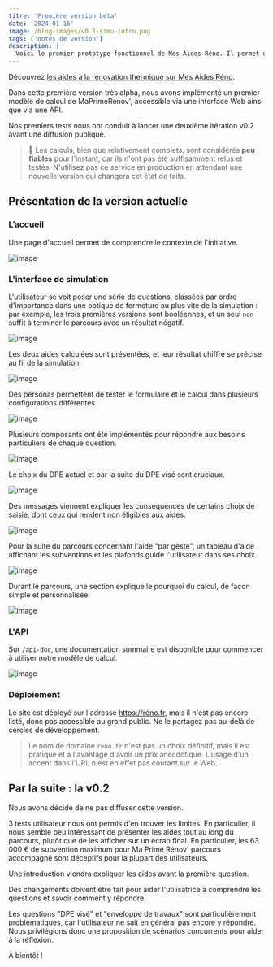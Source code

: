 ```yaml
---
titre: 'Première version beta'
date: '2024-01-16'
image: /blog-images/v0.1-simu-intro.png
tags: ['notes de version']
description: |
  Voici le premier prototype fonctionnel de Mes Aides Réno. Il permet de calculer le montant de MaPrimeRénov' parcours accompagné et parcours par geste, via un questionnaire simple adossé à un modèle accessible via une API de calcul.
---
```


Découvrez [les aides à la rénovation thermique sur Mes Aides Réno](https://mesaidesreno.beta.gouv.fr).

Dans cette première version très alpha, nous avons implémenté un premier modèle de calcul de MaPrimeRénov', accessible via une interface Web ainsi que via une API.

Nos premiers tests nous ont conduit à lancer une deuxième itération v0.2 avant une diffusion publique.

> 🚧 Les calculs, bien que relativement complets, sont considérés **peu fiables** pour l'instant, car ils n'ont pas été suffisamment relus et testés. N'utilisez pas ce service en production en attendant une nouvelle version qui changera cet état de faits.

## Présentation de la version actuelle

### L’accueil

Une page d'accueil permet de comprendre le contexte de l'initiative.

![image](/blog-images/v0.1.png)

### L'interface de simulation

L'utilisateur se voit poser une série de questions, classées par ordre d'importance dans une optique de fermeture au plus vite de la simulation : par exemple, les trois premières versions sont booléennes, et un seul `non` suffit à terminer le parcours avec un résultat négatif.

![image](/blog-images/v0.1-simu.png)

Les deux aides calculées sont présentées, et leur résultat chiffré se précise au fil de la simulation.

![image](/blog-images/v0.1-simu-intro.png)

Des personas permettent de tester le formulaire et le calcul dans plusieurs configurations différentes.

![image](/blog-images/v0.1-personas.png)

Plusieurs composants ont été implémentés pour répondre aux besoins particuliers de chaque question.

![image](/blog-images/v0.1-commune.png)

Le choix du DPE actuel et par la suite du DPE visé sont cruciaux.

![image](/blog-images/v0.1-dpe.png)

Des messages viennent expliquer les conséquences de certains choix de saisie, dont ceux qui rendent non éligibles aux aides.

![image](/blog-images/v0.1-notif.png)

Pour la suite du parcours concernant l'aide "par geste", un tableau d'aide affichant les subventions et les plafonds guide l'utilisateur dans ses choix.

![image](/blog-images/v0.1-gestes.png)

Durant le parcours, une section explique le pourquoi du calcul, de façon simple et personnalisée.

![image](/blog-images/v0.1-explications.png)

### L'API

Sur `/api-doc`, une documentation sommaire est disponible pour commencer à utiliser notre modèle de calcul.

![image](/blog-images/v0.1-api.png)

### Déploiement

Le site est déployé sur l'adresse https://réno.fr, mais il n'est pas encore listé, donc pas accessible au grand public. Ne le partagez pas au-delà de cercles de développement.

> Le nom de domaine `réno.fr` n'est pas un choix définitif, mais il est pratique et a l'avantage d'avoir un prix anecdotique. L'usage d'un accent dans l'URL n'est en effet pas courant sur le Web.

## Par la suite : la v0.2

Nous avons décidé de ne pas diffuser cette version.

3 tests utilisateur nous ont permis d'en trouver les limites. En particulier, il nous semble peu intéressant de présenter les aides tout au long du parcours, plutôt que de les afficher sur un écran final. En particulier, les 63 000 € de subvention maximum pour Ma Prime Rénov' parcours accompagné sont déceptifs pour la plupart des utilisateurs.

Une introduction viendra expliquer les aides avant la première question.

Des changements doivent être fait pour aider l'utilisatrice à comprendre les questions et savoir comment y répondre.

Les questions "DPE visé" et "enveloppe de travaux" sont particulièrement problématiques, car l'utilisateur ne sait en général pas encore y répondre. Nous privilégions donc une proposition de scénarios concurrents pour aider à la réflexion.

À bientôt !
